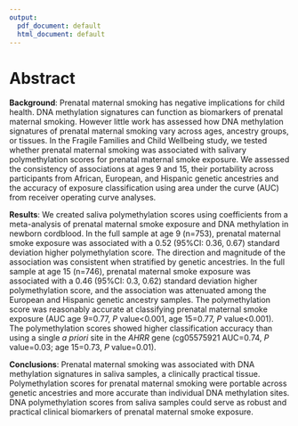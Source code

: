 ```yaml
---
output:
  pdf_document: default
  html_document: default
---
```

# Abstract

**Background**: Prenatal maternal smoking has negative implications for child health.  DNA methylation signatures can function as biomarkers of prenatal maternal smoking. However little work has assessed how DNA methylation signatures of prenatal maternal smoking vary across ages, ancestry groups, or tissues. In the Fragile Families and Child Wellbeing study, we tested whether prenatal maternal smoking was associated with salivary polymethylation scores for prenatal maternal smoke exposure. We assessed the consistency of associations at ages 9 and 15, their portability across  participants from African, European, and Hispanic genetic ancestries and the accuracy of exposure classification using area under the curve (AUC) from receiver operating curve analyses.

**Results**: We created saliva polymethylation scores using coefficients from a meta-analysis of prenatal maternal smoke exposure and DNA methylation in newborn cordblood. In the full sample at age 9 (n=753), prenatal maternal smoke exposure was associated with a 0.52 (95%CI: 0.36, 0.67) standard deviation higher polymethylation score. The direction and magnitude of the association was consistent when stratified by genetic ancestries. In the full sample at age 15 (n=746), prenatal maternal smoke exposure was associated with a 0.46 (95%CI: 0.3, 0.62) standard deviation higher polymethylation score, and the association was attenuated among the European and Hispanic genetic ancestry samples. The polymethylation score was reasonably accurate  at classifying prenatal maternal smoke exposure (AUC age 9=0.77, *P* value<0.001, age 15=0.77, *P* value<0.001). The polymethylation scores showed higher classification accuracy than using a single *a priori* site in the *AHRR* gene (cg05575921 AUC=0.74, *P* value=0.03; age 15=0.73, *P* value=0.01). 

**Conclusions**: Prenatal maternal smoking was associated with DNA methylation signatures in saliva samples, a clinically practical tissue. Polymethylation scores for prenatal maternal smoking were portable across genetic ancestries and more accurate than individual DNA methylation sites. DNA polymethylation scores from saliva samples could serve as robust and practical clinical biomarkers of prenatal maternal smoke exposure. 
